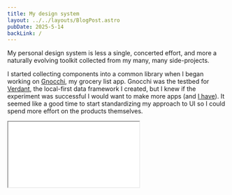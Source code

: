 ```yaml
---
title: My design system
layout: ../../layouts/BlogPost.astro
pubDate: 2025-5-14
backLink: /
---
```


My personal design system is less a single, concerted effort, and more a naturally evolving toolkit collected from my many, many side-projects.

I started collecting components into a common library when I began working on [Gnocchi](https://gnocchi.biscuits.club), my grocery list app. Gnocchi was the testbed for [Verdant](https://verdant.dev), the local-first data framework I created, but I knew if the experiment was successful I would want to make more apps (and [I have](https://biscuits.club)). It seemed like a good time to start standardizing my approach to UI so I could spend more effort on the products themselves.

<iframe src="/projects/design-system/sampler" className="border-default rounded-md aspect-9/18 max-h-80vh h-auto w-auto mx-auto my-lg" />

I used to be a skeptic about atomic CSS, a la Tailwind. But the highly dynamic needs of my personal experimental projects won me around to it. I became particularly enamored with [UnoCSS](https://unocss.dev): a meta-Tailwind if you will, which lets you build your own atomic class names, variants, etc. It's incredibly powerful! I used a highly customized Tailwind 3 as the baseline of my system.

## Tokens

Half the fun of a design system is token opinions. Do colors have names, or roles? How do you express color scales? What do variants look like? I tend to approach this pretty flexibly and vibes-based (this is great for a personal design system, not necessarily the approach I'd take on a team).

I wanted to keep things very simple and pared-back, so I opted for a handful of color scales: `gray`, `primary`, `accent`, and `attention`. Basically, two colors and red. I like "attention" over "error" since I also usually end up using red for things like notification dots. It signals "rare, but important."

I began with full 12-value color ranges, but this quickly devolved into an inconsistent mess and required me to make too many decisions on the ground: do I use `gray-7` or `gray-8`? It felt too arbitrary!

So I switched over to a smaller, named color grading: `wash`, `light`, `default`, `dark`, `ink`. These provide plenty of space without requiring me to think too much about which to use.

## Dark mode

I failed to include dark mode in my first iteration, which led to some more work later on. But it also made me want to do it with as little work as possible, so that might have ended up being a good call.

At first I just wrote a bit of logic to reverse the underlying color palettes and select particular start and end ranges for each mode (so light might be 20-90, and dark is 80-10, or something like that). This got me a long ways and didn't feel too over-engineered.

But then, I found my real white whale...

## Fully dynamic ... everything

I started learning about CSS color functions and got hold of an idea I couldn't let go of: what if I could construct the entire system from a handful of colors and values? The idea of supplying just a single seed `primary` color and getting a UI with proper application and contrast was very appealing.

And so I began reworking the colors to utilize the `oklch` color space to compute their grading. OKLAB colors helped make all color variants appear similarly light and dark, so I wouldn't have to do any additional tweaking for purple versus yellow.

While I was at it, I defined configurable source variables for things like border thickness, corner radius, and spacing, too.

<video autoplay muted loop src="/videos/design-system.mp4"></video>

After all, if your design system can't do this, what's the point?

## Some other cool tricks

As I explored adaptability, I found a few neat things I could build into my atomic styling:

### Dynamic lighten/darken

5 color values is enough for most cases, but occasionally I want to make one `wash` background stand out just a little against another `wash` background. Or maybe I want the slightest bit of lightening when you hover a button.

These edge cases are what I assume drive most people to adopt a finer-grained gradient, but there's another option: ad-hoc lightening or darkening of an existing color grade.

Using my dynamic color variables and CSS color functions, I added `lighten-#` and `darken-#` classes to my system. They work with the main color properties (`bg`, `color`, and `border`) and lighten or darken the existing selected color in steps. I accomplish this by defining a [non-inherited](https://developer.mozilla.org/en-US/docs/Web/CSS/CSS_cascading_variables/Using_CSS_custom_properties#using_property_to_control_inheritance) property for the altered color that overrides the color set by the base class.

So, `color-primary` applies properties like so:

```css
color: var(--v-color-altered, var(--v-color));
--v-color: var(--color-primary);
```

And `color-lighten-1` does something like:

```css
--v-color-altered: oklch(from var(--v-color) calc(l + 1) c h);
```

(But a bit more complicated color-wise).

### Finally, a way to inherit from a separate property

This is a bit niche, but I occasionally find a reason to want to inherit one color property from a separate property from a parent. As far as I know there's no way to do this.

But by making `--v-color`, `--v-background`, and `--v-border` inheritable, now I can inherit `color` from `background`, or `border` from `color` (ok, you could do this one with `currentColor`, but now it's more explicit).

I use this to match a shadow to its parent background when doing things like scroll shadows. Otherwise, you have to manually align your scroll container's shadow color with whatever content background it contains, which is easy to get wrong. Now I don't have to configure anything.

## Fun stuff

Because this is my personal design system, I can incorporate pretty much anything I want. For the heck of it, I added a particle system. You can see it in play when opening a dialog, which scatters some 'dust' into the air. I wouldn't say I use it a lot (that would be annoying) but it's great for microinteractions and nice to have in the toolbox.

## The payoff

I do a lot of side projects! And I love having the consistency and familiarity of a personal design system, but I don't want them all to look identical, either.

By making a system that's adaptable, I can reuse it everywhere and still craft independent product identities. (I use it for this website, too).

Plus, every time I add a new component or upgrade existing ones, all my apps benefit at once!
